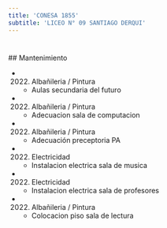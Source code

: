 ```yaml
---
title: 'CONESA 1855'
subtitle: 'LICEO N° 09 SANTIAGO DERQUI'
---
```


#


 ## Mantenimiento

*  (2022) Albañileria / Pintura 
    + Aulas secundaria del futuro

*  (2022) Albañileria / Pintura 
    + Adecuacion sala de computacion

*  (2022) Albañileria / Pintura 
    + Adecuación preceptoria PA

*  (2022) Electricidad 
    + Instalacion electrica sala de musica

*  (2022) Electricidad 
    + Instalacion electrica sala de profesores

*  (2022) Albañileria / Pintura 
    + Colocacion piso sala de lectura



